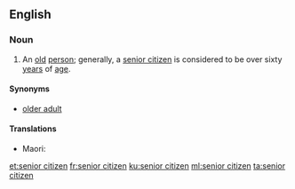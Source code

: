 ==English==

===Noun===
{{en-noun|head=[[senior]] [[citizen]]}}

# An [[old]] [[person]]; generally, a [[senior citizen]] is considered to be over sixty [[year]]s of [[age]].

====Synonyms====
* [[older adult]]

====Translations====
{{trans-top|a member of society who can retire or who has retired}}
* Maori: {{t|mi|mātāpuputu}}
{{trans-mid}}
{{trans-bottom}}

[[et:senior citizen]]
[[fr:senior citizen]]
[[ku:senior citizen]]
[[ml:senior citizen]]
[[ta:senior citizen]]